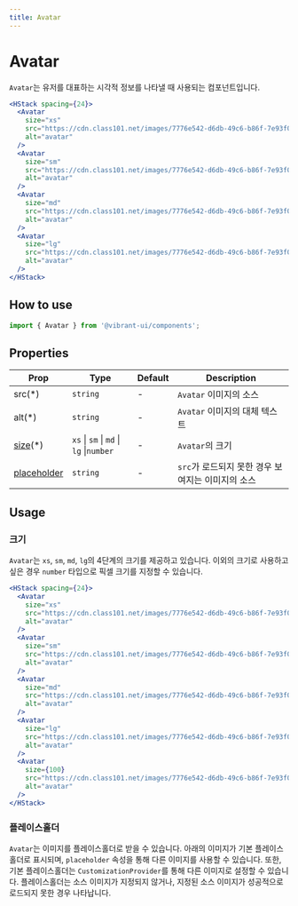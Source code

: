 ```yaml
---
title: Avatar
---
```


# Avatar

`Avatar`는 유저를 대표하는 시각적 정보를 나타낼 때 사용되는 컴포넌트입니다.

```jsx live
<HStack spacing={24}>
  <Avatar
    size="xs"
    src="https://cdn.class101.net/images/7776e542-d6db-49c6-b86f-7e93f0cf5425/200x200.webp"
    alt="avatar"
  />
  <Avatar
    size="sm"
    src="https://cdn.class101.net/images/7776e542-d6db-49c6-b86f-7e93f0cf5425/200x200.webp"
    alt="avatar"
  />
  <Avatar
    size="md"
    src="https://cdn.class101.net/images/7776e542-d6db-49c6-b86f-7e93f0cf5425/200x200.webp"
    alt="avatar"
  />
  <Avatar
    size="lg"
    src="https://cdn.class101.net/images/7776e542-d6db-49c6-b86f-7e93f0cf5425/200x200.webp"
    alt="avatar"
  />
</HStack>
```

## How to use

```jsx
import { Avatar } from '@vibrant-ui/components';
```

## Properties

| Prop                         | Type                                    | Default | Description                                       |
| ---------------------------- | --------------------------------------- | ------- | ------------------------------------------------- |
| src(\*)                      | `string`                                | -       | `Avatar` 이미지의 소스                            |
| alt(\*)                      | `string`                                | -       | `Avatar` 이미지의 대체 텍스트                     |
| [size](#크기)(\*)            | `xs` \| `sm` \| `md` \| `lg` \|`number` | -       | `Avatar`의 크기                                   |
| [placeholder](#플레이스홀더) | `string`                                | -       | `src`가 로드되지 못한 경우 보여지는 이미지의 소스 |

## Usage

### 크기

`Avatar`는 `xs`, `sm`, `md`, `lg`의 4단계의 크기를 제공하고 있습니다. 이외의 크기로 사용하고 싶은 경우 `number` 타입으로 픽셀 크기를 지정할 수 있습니다.

```jsx live
<HStack spacing={24}>
  <Avatar
    size="xs"
    src="https://cdn.class101.net/images/7776e542-d6db-49c6-b86f-7e93f0cf5425/200x200.webp"
    alt="avatar"
  />
  <Avatar
    size="sm"
    src="https://cdn.class101.net/images/7776e542-d6db-49c6-b86f-7e93f0cf5425/200x200.webp"
    alt="avatar"
  />
  <Avatar
    size="md"
    src="https://cdn.class101.net/images/7776e542-d6db-49c6-b86f-7e93f0cf5425/200x200.webp"
    alt="avatar"
  />
  <Avatar
    size="lg"
    src="https://cdn.class101.net/images/7776e542-d6db-49c6-b86f-7e93f0cf5425/200x200.webp"
    alt="avatar"
  />
  <Avatar
    size={100}
    src="https://cdn.class101.net/images/7776e542-d6db-49c6-b86f-7e93f0cf5425/200x200.webp"
    alt="avatar"
  />
</HStack>
```

### 플레이스홀더

`Avatar`는 이미지를 플레이스홀더로 받을 수 있습니다.
아래의 이미지가 기본 플레이스홀더로 표시되며, `placeholder` 속성을 통해 다른 이미지를 사용할 수 있습니다. 또한, 기본 플레이스홀더는 `CustomizationProvider`를 통해 다른 이미지로 설정할 수 있습니다.
플레이스홀더는 소스 이미지가 지정되지 않거나, 지정된 소스 이미지가 성공적으로 로드되지 못한 경우 나타납니다.

<Avatar
  size="lg"
  src=""
  alt="avatar"
/>
